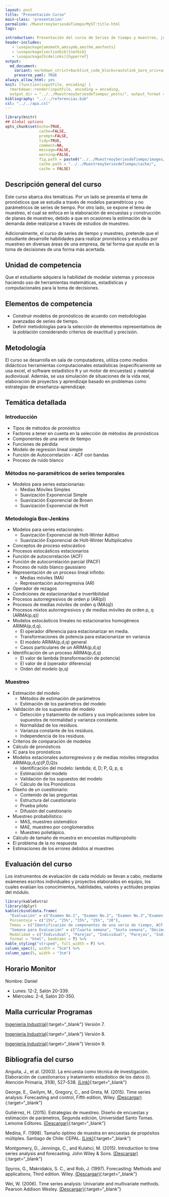 ```yaml
---
layout: post
title: "Presentación Curso"
main-class: 'presentacion'
permalink: /MuestreoySeriesdeTiempo/MyST:title.html
tags:

introduction: Presentación del curso de Series de tiempo y muestreo, junto con la exposición de la metodología, evaluación del curso y generalidades a tener en cuenta
header-includes:
   - \usepackage{amsmath,amssymb,amsthm,amsfonts}
   - \usepackage[sectionbib]{natbib}
   - \usepackage[hidelinks]{hyperref}
output:
  md_document:
    variant: markdown_strict+backtick_code_blocks+autolink_bare_uris+ascii_identifiers+tex_math_single_backslash
    preserve_yaml: TRUE
always_allow_html: yes   
knit: (function(inputFile, encoding) {
  rmarkdown::render(inputFile, encoding = encoding,
  output_dir = "../../MuestreoySeriesdeTiempo/_posts/", output_format = "all"  ) })
bibliography: "../../referencias.bib"
csl: "../../apa.csl"
---
```


```r
library(knitr)
## Global options
opts_chunk$set(echo=TRUE,
               cache=FALSE,
               prompt=FALSE,
               tidy=TRUE,
               comment=NA,
               message=FALSE,
               warning=FALSE,
               fig.path = paste0("../../MuestreoySeriesdeTiempo/images/", "Presentacion"),
               cache.path = "../../MuestreoySeriesdeTiempo/cache/",
               cache = FALSE)

```

## Descripción general del curso
Este curso abarca dos temáticas. Por un lado se presenta el tema de pronósticos que se estudia a través de modelos paramétricos y no parámetricos de series de tiempo. Por otro lado, se expone el tema de muestreo, el cual se enfoca en la elaboración de encuestas y construcción de planes de muestreo, debido a que en ocasiones la estimación de la demanda debe realizarse a través de estudios de muestreo.

Adicionalmente, el curso de series de tiempo y muestreo, pretende que el estudiante desarrolle habilidades para realizar pronósticos y estudios por muestreo en diversas áreas de una empresa, de tal forma que ayude en la toma de decisiones de una forma más acertada.	

## Unidad de competencia

Que el estudiante adquiera la habilidad de modelar sistemas y procesos haciendo uso de herramientas matemáticas, estadísticas y computacionales para la toma de decisiones.

## Elementos de competencia
* Construir modelos de pronósticos de acuerdo con metodologías avanzadas de series de tiempo.
* Definir metodologías para la selección de elementos representativos de la población considerando criterios de exactitud y precisión.

## Metodología
El curso se desarrolla en sala de computadores, utiliza como medios didácticos herramientas computacionales estadísticas (específicamente se usa excel, el software estadístico <tt>R</tt> y un motor de encuestas) y material audiovisual. Además, se usa simulación de situaciones de la vida real, elaboración de proyectos y aprendizaje basado en problemas como estrategias de enseñanza-aprendizaje.

## Temática detallada

### Introducción
* Tipos de métodos de pronóstico
* Factores a tener en cuenta en la selección de métodos de pronósticos
* Componentes de una serie de tiempo
* Funciones de pérdida
* Modelo de regresión lineal simple
* Función de Autocorrelación - ACF con bandas
* Proceso de ruido blanco

### Métodos no-paramétricos de series temporales
* Modelos para series estacionarias: 
  * Medias Móviles Simples 
  * Suavización Exponencial Simple
  * Suavización Exponencial de Brown
  * Suavización Exponencial de Holt
  
### Metodología Box-Jenkins
* Modelos para series estacionales: 
  * Suavización Exponencial de Holt-Winter Aditivo
  * Suavización Exponencial de Holt-Winter Multiplicativo
* Conceptos de proceso estocástico
* Procesos estocásticos estacionarios
* Función de autocorrelación (ACF)
* Función de autocorrelación parcial (PACF) 
* Proceso de ruido blanco gaussiano
* Representación de un proceso lineal infinito: 
  * Medias móviles (MA)
  * Representación autorregresiva (AR)
* Operador de rezagos
* Condiciones de estacionaridad e invertibilidad
* Procesos autorregresivos de orden p (AR(p))
* Procesos de medias móviles de orden q (MA(q))
* Procesos mixtos autorregresivos y de medias móviles de orden p, q (ARMA(p,q))
* Modelos estocásticos lineales no estacionarios homogéneos ARIMA(p,d,q). 
  * El operador diferencia para estacionarizar en media. 
  * Transformaciones de potencia para estacionarizar en varianza
  * El modelo ARIMA(p,d,q) general
  * Casos particulares de un ARIMA(p,d,q)
* Identificación de un proceso ARIMA(p,d,q)
  * El valor de lambda (transformación de potencia)
  * El valor de d (operador diferencia)
  * Orden del modelo (p,q)

### Muestreo
* Estimación del modelo
  * Métodos de estimación de parámetros
  * Estimación de los parámetros del modelo
* Validación de los supuestos del modelo
  * Detección y tratamiento de outliers y sus implicaciones sobre los supuestos de normalidad y varianza constante. 
  * Normalidad de los residuos.
  * Varianza constante de los residuos. 
  * Independencia de los residuos.
* Criterios de comparación de modelos
* Cálculo de pronósticos
* IC para los pronósticos
* Modelos estacionales autorregresivos y de medias móviles integrados ARIMA(p,d,q)(P,D,Q)s
  * Identificación del modelo: lambda; d, D; P, Q, p, q
  * Estimación del modelo
  * Validación de los supuestos del modelo
  * Cálculo de los Pronósticos
* Diseño de un cuestionario:
  * Contenido de las preguntas
  * Estructura del cuestionario
  * Prueba piloto
  * Difusión del cuestionario
* Muestreo probabilístico: 
  * MAS, muestreo sistemático
  * MAE, muestreo por conglomerados
  * Muestreo polietápico.
* Cálculo de tamaño de muestra en encuestas multipropósito
* El problema de la no respuesta
* Estimaciones de los errores debidos al muestreo


## Evaluación del curso
Los instrumentos de evaluación de cada módulo se llevan a cabo, mediante exámenes escritos individuales y proyectos elaborados en equipo, los cuales evalúan los conocimientos, habilidades, valores y actitudes propias del módulo.

```r
library(kableExtra)
library(dplyr)
kable(cbind(data.frame(
  "Evaluación" = c("Examen No.1", "Examen No.2", "Examen No.3","Examen No.4", "Trabajo")),
  Porcentaje = c("15%", "25%", "15%", "25%", "20"),
  Temas = c("Identificación de componentes de una serie de tiempo, ACF, funciones de pérdida y modelo de regresión lineal simple", "Métodos no-paramétricos de series temporales", "Identificación de procesos ARIMA(p,d,q)", "Modelos Box-Jenkins", "Trabajo de muestreo"),
  "Semana para Evaluación" = c("Cuarta semana", "Sexta semana", "Décima semana", "Duodécima semana", "Décimo sexta semana"),
  Modalidad = c("Individual", "Parejas", "Individual", "Parejas", "Individual, Parejas, Grupal")),
  format = "html", booktabs = T) %>%
kable_styling("striped", full_width = F) %>%
column_spec(3, width = "5cm") %>%
column_spec(5, width = "3cm") 


```

## Horario Monitor
Nombre: Daniel

* Lunes: 12-2, Salón 20-339.
* Miércoles: 2-4, Salón 20-350.

## Malla curricular Programas

[Ingeniería Industrial](https://sites.google.com/site/mallasingindustrial/_/rsrc/1467895226507/version-8-estudiantes-2011-1-a-201-1/Malla%20versi%C3%B3n%207%20Ing%20Industrial.png){:target="_blank"} Versión 7.

[Ingeniería Industrial](https://sites.google.com/site/mallasingindustrial/_/rsrc/1467895226323/version-8-estudiantes-2011-1-a-201/Malla%20versi%C3%B3n%208%20Ing%20Industrial.png){:target="_blank"} Versión 8.

[Ingeniería Industrial](https://sites.google.com/site/mallasingindustrial/_/rsrc/1467895228876/home/Malla%20versi%C3%B3n%209%20Ing%20Industrial.png){:target="_blank"} Versión 9.

## Bibliografía del curso

Anguita, J., et al. (2003). La encuesta como técnica de investigación. Elaboración de cuestionarios y tratamiento estadı́stico de los datos (i). Atención Primaria, 31(8), 527–538.
[(Link)](https://www.sciencedirect.com/science/article/pii/S0212656703707288){:target="_blank"}

George, E., Gwilym, M., Gregory, C., and Greta, M. (2015). Time series analysis: Forecasting and control, Fifth edition, Wiley. [(Descargar)](http://booksdl.org/get.php?md5=bb617eac4cb4ec545575a49dbd7825dd){:target="_blank"}

Gutiérrez, H. (2015). Estrategias de muestreo. Diseño de encuestas y estimación de parámetros, Segunda edición, Universidad Santo Tomas. Lemoine Editores. [(Descargar)](http://booksdl.org/get.php?md5=f1583a4d5c882fd2c5bb7049b40cd081){:target="_blank"}

Medina, F. (1998). Tamaño óptimo de muestra en encuestas de propósitos múltiples. Santiago de Chile: CEPAL.
[(Link)](http://www.intranus.net/archivos/Tamanooptimomuestraencueestas.pdf){:target="_blank"}

Montgomery, D., Jennings, C., and Kulahci, M. (2015). Introduction to time series analysis and forecasting. John Wiley & Sons.
[(Descargar)](http://booksdl.org/get.php?md5=43cada32a445b5c0321ba21f2a95d3d3){:target="_blank"}

Spyros, G., Makridakis, S. C., and Rob, J. (1997). Forecasting: Methods and applications, Third edition. Wiley. [(Descargar)](http://booksdl.org/get.php?md5=c5ff1e3372ad7f7b8bfb65ed4dfb0674){:target="_blank"}

Wei, W. (2006). Time series analysis: Univariate and multivariate methods. Pearson Addison Wesley.
[(Descargar)](http://booksdl.org/get.php?md5=A1A8148B4F28DE0AE6574E8B1134BCB6){:target="_blank"}
